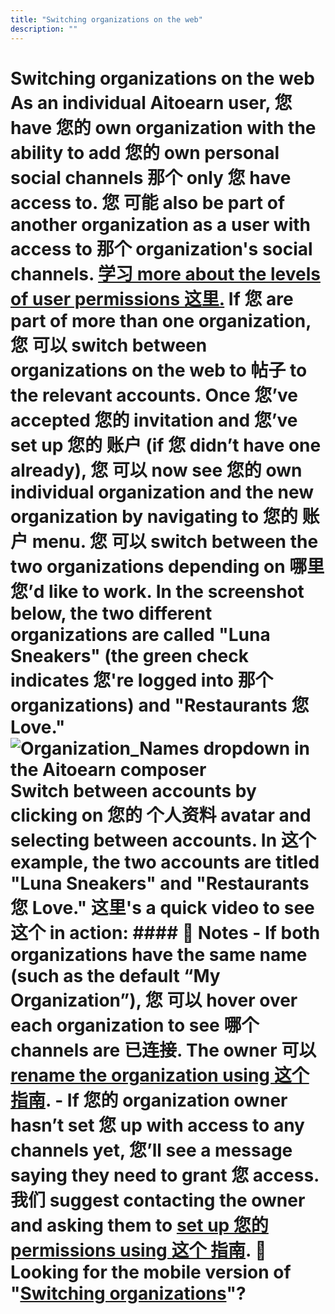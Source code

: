 ```yaml
---
title: "Switching organizations on the web"
description: ""
---
```


# Switching organizations on the web As an individual Aitoearn user, 您 have 您的 own organization with the ability to add 您的 own personal social channels 那个 only 您 have access to. 您 可能 also be part of another organization as a user with access to 那个 organization's social channels. [ 学习 more about the levels of user permissions 这里.](https://aitoearn.helpscoutdocs.com/article/674-getting-started-as-a-user-in-an-organization) If 您 are part of more than one organization, 您 可以 switch between organizations on the web to 帖子 to the relevant accounts. Once 您’ve accepted 您的 invitation and 您’ve set up 您的 账户 (if 您 didn’t have one already), 您 可以 now see 您的 own individual organization and the new organization by navigating to 您的 账户 menu. 您 可以 switch between the two organizations depending on 哪里 您’d like to work. In the screenshot below, the two different organizations are called "Luna Sneakers" (the green check indicates 您're logged into 那个 organizations) and "Restaurants 您 Love." ![Organization_Names dropdown in the Aitoearn composer](//d33v4339jhl8k0.cloudfront.net/docs/assets/64cb6cf86d4a3e191f237e66/images/65149919f8eafb48f4e81327/img-1703224-1695848728-1002742817.png) Switch between accounts by clicking on 您的 个人资料 avatar and selecting between accounts. In 这个 example, the two accounts are titled "Luna Sneakers" and "Restaurants 您 Love." 这里's a quick video to see 这个 in action: #### 📝 Notes - If both organizations have the same name (such as the default “My Organization”), 您 可以 hover over each organization to see 哪个 channels are 已连接. The owner 可以 [rename the organization using 这个 指南](https://aitoearn.helpscoutdocs.com/article/669-renaming-您的-aitoearn-organization). - If 您的 organization owner hasn’t set 您 up with access to any channels yet, 您’ll see a message saying they need to grant 您 access. 我们 suggest contacting the owner and asking them to [set up 您的 permissions using 这个 指南](https://aitoearn.helpscoutdocs.com/article/670-adding-users-and-setting-up-permissions-in-您的-organization). 📝 Looking for the mobile version of "[Switching organizations](https://支持.aitoearn.com//支持.aitoearn.com/article/626-switching-organizations-on-the-aitoearn-mobile-app)"?
